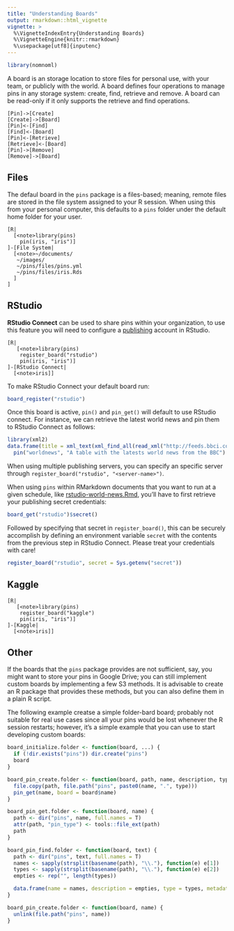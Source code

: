 ```yaml
---
title: "Understanding Boards"
output: rmarkdown::html_vignette
vignette: >
  %\VignetteIndexEntry{Understanding Boards}
  %\VignetteEngine{knitr::rmarkdown}
  %\usepackage[utf8]{inputenc}
---
```


```r
library(nomnoml)
```

A board is an storage location to store files for personal use, with your team, or publicly with the world. A board defines four operations to manage pins in any storage system: create, find, retrieve and remove. A board can be read-only if it only supports the retrieve and find operations.

```nomnoml
[Pin]->[Create]
[Create]->[Board]
[Pin]<-[Find]
[Find]<-[Board]
[Pin]<-[Retrieve]
[Retrieve]<-[Board]
[Pin]->[Remove]
[Remove]->[Board]
```

## Files

The defaul board in the `pins` package is a files-based; meaning, remote files are stored in the file system assigned to your R session. When using this from your personal computer, this defaults to a `pins` folder under the default home folder for your user.

```nomnoml
[R|
  [<note>library(pins)
    pin(iris, "iris")]
]-[File System|
  [<note>~/documents/
   ~/images/
   ~/pins/files/pins.yml
   ~/pins/files/iris.Rds
  ]
]
```

## RStudio

**RStudio Connect** can be used to share pins within your organization, to
use this feature you will need to configure a [publishing](https://docs.rstudio.com/connect/user/publishing.html)
account in RStudio.

```nomnoml
[R|
   [<note>library(pins)
    register_board("rstudio")
    pin(iris, "iris")]
]-[RStudio Connect|
  [<note>iris]]
```

To make RStudio Connect your default board run:

```r
board_register("rstudio")
```

Once this board is active, `pin()` and `pin_get()` will default to use RStudio connect. For instance, we can retrieve the latest world news and pin them to RStudio Connect as follows:

```r
library(xml2)
data.frame(title = xml_text(xml_find_all(read_xml("http://feeds.bbci.co.uk/news/rss.xml"), "///item/title/node()"))) %>%
  pin("worldnews", "A table with the latests world news from the BBC")
```

When using multiple publishing servers, you can specify an specific server through `register_board("rstudio", "<server-name>")`.

When using `pins` within RMarkdown documents that you want to run at a given schedule, like [rstudio-world-news.Rmd](https://github.com/rstudio/pins/blob/master/examples/rstudio-world-news.Rmd), you'll have to first retrieve your publishing secret credentials:

```r
board_get("rstudio")$secret()
```

Followed by specifying that secret in `register_board()`, this can be securely accomplish by defining an environment variable `secret` with the contents from the previous step in RStudio Connect. Please treat your credentials with care!

```r
register_board("rstudio", secret = Sys.getenv("secret"))
```

## Kaggle

```nomnoml
[R|
   [<note>library(pins)
    register_board("kaggle")
    pin(iris, "iris")]
]-[Kaggle|
  [<note>iris]]
```

## Other

If the boards that the `pins` package provides are not sufficient, say, you might want to store your pins in Google Drive; you can still implement custom boards by implementing a few S3 methods. It is advisable to create an R package that provides these methods, but you can also define them in a plain R script.

The following example creatse a simple folder-bard board; probably not suitable for real use cases since all your pins would be lost whenever the R session restarts; however, it's a simple example that you can use to start developing custom boards:

```r
board_initialize.folder <- function(board, ...) {
  if (!dir.exists("pins")) dir.create("pins")
  board
}

board_pin_create.folder <- function(board, path, name, description, type, metadata) {
  file.copy(path, file.path("pins", paste0(name, ".", type)))
  pin_get(name, board = board$name)
}

board_pin_get.folder <- function(board, name) {
  path <- dir("pins", name, full.names = T)
  attr(path, "pin_type") <- tools::file_ext(path)
  path
}

board_pin_find.folder <- function(board, text) {
  path <- dir("pins", text, full.names = T)
  names <- sapply(strsplit(basename(path), "\\."), function(e) e[1])
  types <- sapply(strsplit(basename(path), "\\."), function(e) e[2])
  empties <- rep("", length(types))

  data.frame(name = names, description = empties, type = types, metadata = empties, stringsAsFactors = F)
}

board_pin_create.folder <- function(board, name) {
  unlink(file.path("pins", name))
}
```
